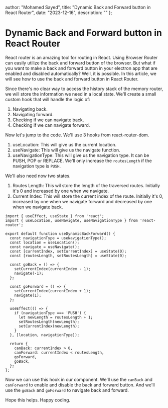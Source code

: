   author: "Mohamed Sayed",
  title: "Dynamic Back and Forward button in React Router",
  date: "2023-12-16",
  description: ""
};

# Dynamic Back and Forward button in React Router

React router is an amazing tool for routing in React. Using Browser Router can easily utilize the back and forward button of the browser. But what if you want to make a back and forward button in your electron app that are enabled and disabled automatically? Well, it is possible. In this article, we will see how to use the back and forward button in React Router.

Since there's no clear way to access the history stack of the memory router, we will store the information we need in a local state.
We'll create a small custom hook that will handle the logic of:

1. Navigating back.
2. Navigating forward.
3. Checking if we can navigate back.
4. Checking if we can navigate forward.

Now let's jump to the code. We'll use 3 hooks from react-router-dom.

1. useLocation: This will give us the current location.
2. useNavigate: This will give us the navigate function.
3. useNavigationType: This will give us the navigation type. It can be PUSH, POP or REPLACE. We'll only increase the `routesLength` if the navigation type is `PUSH`.

We'll also need now two states.

1. Routes Length: This wil store the length of the traversed routes. Initially it's 0 and increased by one when we navigate.
2. Current Index: This will store the current index of the route. Initially it's 0, increased by one when we navigate forward and decreased by one when we navigate back.

```
import { useEffect, useState } from 'react';
import { useLocation, useNavigate, useNavigationType } from 'react-router';

export default function useDynamicBackForward() {
  const navigationType = useNavigationType();
  const location = useLocation();
  const navigate = useNavigate();
  const [currentIndex, setCurrentIndex] = useState(0);
  const [routesLength, setRoutesLength] = useState(0);

  const goBack = () => {
    setCurrentIndex(currentIndex - 1);
    navigate(-1);
  };

  const goForward = () => {
    setCurrentIndex(currentIndex + 1);
    navigate(1);
  };

  useEffect(() => {
    if (navigationType === 'PUSH') {
      let newLength = routesLength + 1;
      setRoutesLength(newLength);
      setCurrentIndex(newLength);
    }
  }, [location, navigationType]);

  return {
    canBack: currentIndex > 0,
    canForward: currentIndex < routesLength,
    goForward,
    goBack,
  };
};
```

Now we can use this hook in our component. We'll use the `canBack` and `canForward` to enable and disable the back and forward button. And we'll use the `goBack` and `goForward` to navigate back and forward.

Hope this helps. Happy coding.
